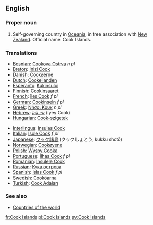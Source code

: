 ==English==

===Proper noun===
{{en-proper noun}}
# Self-governing country in [[Oceania]], in free association with [[New Zealand]]. Official name: Cook Islands.

===Translations===
{{top}}
*[[Bosnian]]: [[Cookova Ostrva]] ''n pl''
*[[Breton]]: [[Inizi Cook]]
*[[Danish]]: [[Cookøerne]]
*[[Dutch]]: [[Cookeilanden]]
*[[Esperanto]]: [[Kukinsuloj]]
*[[Finnish]]: [[Cookinsaaret]]
*[[French]]: [[îles Cook]] ''f pl''
*[[German]]: [[Cookinseln]] ''f pl''
*[[Greek]]: [[Νήσοι Κουκ]] ''n pl''
*[[Hebrew]]: [[איי קוק]] (Iyey Cook)
*[[Hungarian]]: [[Cook-szigetek]]
{{mid}}
*[[Interlingua]]: [[Insulas Cook]]
*[[Italian]]: [[Isole Cook]] ''f pl''
*[[Japanese]]: [[クック諸島]] (クックしょとう, kukku shotō)
*[[Norwegian]]: [[Cookøyene]]
*[[Polish]]: [[Wyspy Cooka]]
*[[Portuguese]]: [[Ilhas Cook]] ''f pl''
*[[Romanian]]: [[Insulele Cook]]
*[[Russian]]: [[Кука острова]]
*[[Spanish]]: [[Islas Cook]] ''f pl''
*[[Swedish]]: [[Cooköarna]]
*[[Turkish]]: [[Cook Adaları]]
{{bottom}}

===See also===
* [[Countries of the world]]

[[fr:Cook Islands]]
[[pl:Cook Islands]]
[[sv:Cook Islands]]